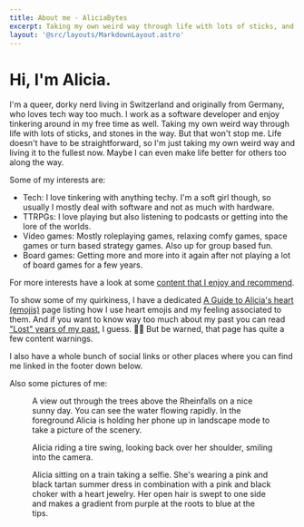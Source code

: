 ```yaml
---
title: About me - AliciaBytes
excerpt: Taking my own weird way through life with lots of sticks, and stones in the way.
layout: '@src/layouts/MarkdownLayout.astro'
---
```



# Hi, I'm Alicia.

I'm a queer, dorky nerd living in Switzerland and originally from Germany, who loves tech way too much. I work as a software developer and enjoy tinkering around in my free time as well. Taking my own weird way through life with lots of sticks, and stones in the way. But that won't stop me. Life doesn't have to be straightforward, so I'm just taking my own weird way and living it to the fullest now. Maybe I can even make life better for others too along the way.

Some of my interests are:

- Tech: I love tinkering with anything techy. I'm a soft girl though, so usually I mostly deal with software and not as much with hardware.
- TTRPGs: I love playing but also listening to podcasts or getting into the lore of the worlds.
- Video games: Mostly roleplaying games, relaxing comfy games, space games or turn based strategy games. Also up for group based fun.
- Board games: Getting more and more into it again after not playing a lot of board games for a few years.

For more interests have a look at some [content that I enjoy and recommend](/recommendations/).

To show some of my quirkiness, I have a dedicated [A Guide to Alicia's heart (emojis)](/a-guide-to-alicias-heart-emojis) page listing how I use heart emojis and my feeling associated to them. And if you want to know way too much about my past you can read ["Lost" years of my past](/lost-years-of-my-past), I guess. 🤷‍♀️ But be warned, that page has quite a few content warnings.

I also have a whole bunch of social links or other places where you can find me linked in the footer down below.

Also some pictures of me:

<figure>
<Picture src="https://www-cdn.aliciabytes.com/file/aliciabytes-com/pages/about/taking-pictures-at-the-rheinfalls.jpg" alt="A view out through the trees above the Rheinfalls on a nice sunny day. You can see the water flowing rapidly. In the foreground Alicia is holding her phone up in landscape mode to take a picture of the scenery." formats={['avif', 'webp']} fallbackFormat="jpg" width="4000" height="1638" quality="mid" />
<figcaption>A view out through the trees above the Rheinfalls on a nice sunny day. You can see the water flowing rapidly. In the foreground Alicia is holding her phone up in landscape mode to take a picture of the scenery.</figcaption>
</figure>
<figure>
<Picture src="https://www-cdn.aliciabytes.com/file/aliciabytes-com/pages/about/alicia-having-fun-on-the-wheel-swing.jpg" alt="Alicia riding a tire swing, looking back over her shoulder, smiling into the camera." formats={['avif', 'webp']} fallbackFormat="jpg" width="3024" height="4032" quality="mid" />
<figcaption>Alicia riding a tire swing, looking back over her shoulder, smiling into the camera.</figcaption>
</figure>
<figure>
<Picture src="https://www-cdn.aliciabytes.com/file/aliciabytes-com/pages/about/alicia-on-the-train.jpg" alt="Alicia sitting on a train taking a selfie. She's wearing a pink and black tartan summer dress in combination with a pink and black choker with a heart jewelry. Her hair is swept to one side and makes a gradient from purple at the roots to blue at the tips." formats={['avif', 'webp']} fallbackFormat="jpg" width="4896" height="6528" quality="mid" />
<figcaption>Alicia sitting on a train taking a selfie. She's wearing a pink and black tartan summer dress in combination with a pink and black choker with a heart jewelry. Her open hair is swept to one side and makes a gradient from purple at the roots to blue at the tips.</figcaption>
</figure>
